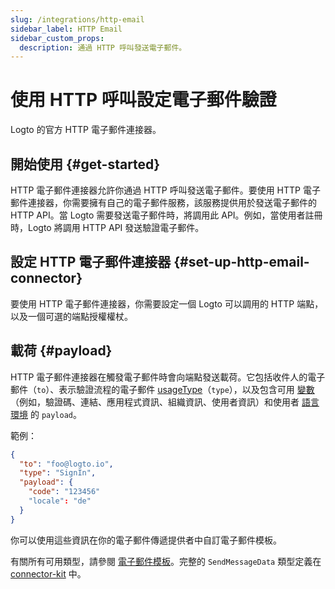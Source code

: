 ```yaml
---
slug: /integrations/http-email
sidebar_label: HTTP Email
sidebar_custom_props:
  description: 通過 HTTP 呼叫發送電子郵件。
---
```



# 使用 HTTP 呼叫設定電子郵件驗證

Logto 的官方 HTTP 電子郵件連接器。

<GuideTip />

## 開始使用 \{#get-started}

HTTP 電子郵件連接器允許你通過 HTTP 呼叫發送電子郵件。要使用 HTTP 電子郵件連接器，你需要擁有自己的電子郵件服務，該服務提供用於發送電子郵件的 HTTP API。當 Logto 需要發送電子郵件時，將調用此 API。例如，當使用者註冊時，Logto 將調用 HTTP API 發送驗證電子郵件。

## 設定 HTTP 電子郵件連接器 \{#set-up-http-email-connector}

要使用 HTTP 電子郵件連接器，你需要設定一個 Logto 可以調用的 HTTP 端點，以及一個可選的端點授權權杖。

## 載荷 \{#payload}

HTTP 電子郵件連接器在觸發電子郵件時會向端點發送載荷。它包括收件人的電子郵件（`to`）、表示驗證流程的電子郵件 [usageType](/connectors/email-connectors/email-templates#email-template-types)（`type`），以及包含可用 [變數](/connectors/email-connectors/email-templates#email-template-variables)（例如，驗證碼、連結、應用程式資訊、組織資訊、使用者資訊）和使用者 [語言環境](/connectors/email-connectors/email-templates#email-template-localization) 的 `payload`。

範例：

```json
{
  "to": "foo@logto.io",
  "type": "SignIn",
  "payload": {
    "code": "123456"
    "locale": "de"
  }
}
```

你可以使用這些資訊在你的電子郵件傳遞提供者中自訂電子郵件模板。

有關所有可用類型，請參閱 [電子郵件模板](/connectors/email-connectors/email-templates#email-template-types)。完整的 `SendMessageData` 類型定義在 [connector-kit](https://github.com/logto-io/logto/tree/master/packages/toolkit/connector-kit/src/types/passwordless.ts) 中。
